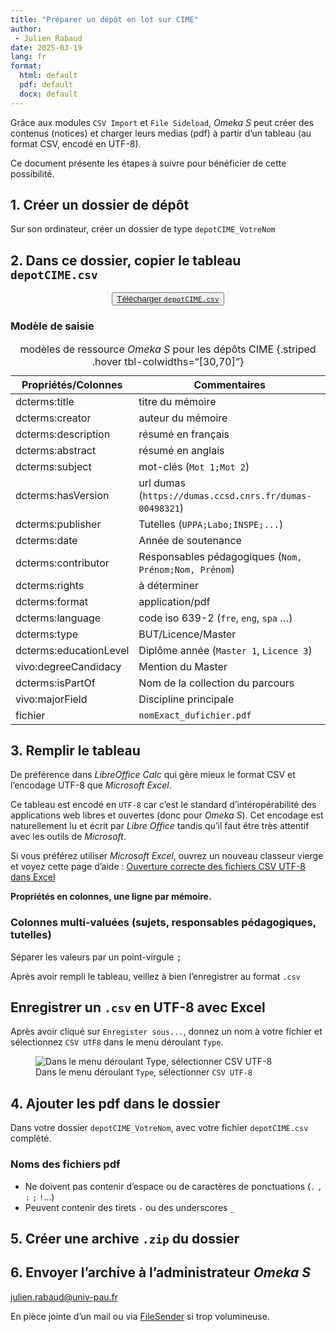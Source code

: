 ```yaml
---
title: "Préparer un dépôt en lot sur CIME"
author: 
 - Julien Rabaud
date: 2025-03-19
lang: fr
format:
  html: default
  pdf: default
  docx: default
---
```


::: {.callout-note appearance="simple"}
Grâce aux modules `CSV Import` et `File Sideload`, *Omeka S* peut créer des contenus (notices) et charger leurs medias (pdf) à partir d'un tableau (au format CSV, encodé en UTF-8).

Ce document présente les étapes à suivre pour bénéficier de cette possibilité.
:::

## 1. Créer un dossier de dépôt

Sur son ordinateur, créer un dossier de type `depotCIME_VotreNom`

## 2. Dans ce dossier, copier le tableau `depotCIME.csv`

::: {#boutonTemplate style="text-align:center"}
<button>[Télécharger `depotCIME.csv`](../depotCIME.csv){download="depotCIME.csv" target="_blank"}</button>
:::

::: {.callout-tip collapse="true"}
### Modèle de saisie

| Propriétés/Colonnes    | Commentaires                                                         |
|------------------------|----------------------------------------------------------------------|
| dcterms:title          | titre du mémoire                                                     |
| dcterms:creator        | auteur du mémoire                                                    |
| dcterms:description    | résumé en français                                                   |
| dcterms:abstract       | résumé en anglais                                                    |
| dcterms:subject        | mot-clés (`Mot 1;Mot 2`)                                             |
| dcterms:hasVersion     | url dumas (`https://dumas.ccsd.cnrs.fr/dumas-00498321`)              |
| dcterms:publisher      | Tutelles (`UPPA;Labo;INSPE;...`)                                     |
| dcterms:date           | Année de soutenance                                                  |
| dcterms:contributor    | Responsables pédagogiques (`Nom, Prénom;Nom, Prénom`)                |
| dcterms:rights         | à déterminer                                                         |
| dcterms:format         | application/pdf                                                      |
| dcterms:language       | code iso 639-2 (`fre`, `eng`, `spa` ...)                             |
| dcterms:type           | BUT/Licence/Master                                                   |
| dcterms:educationLevel | Diplôme année (`Master 1`, `Licence 3`)                              |
| vivo:degreeCandidacy   | Mention du Master                                                    |
| dcterms:isPartOf       | Nom de la collection du parcours                                     |
| vivo:majorField        | Discipline principale                                                |
| fichier                | `nomExact_dufichier.pdf`                                             |

: modèles de ressource *Omeka S* pour les dépôts CIME {.striped .hover tbl-colwidths="\[30,70\]"}
:::

## 3. Remplir le tableau

De préférence dans *LibreOffice Calc* qui gère mieux le format CSV et l'encodage UTF-8 que *Microsoft Excel*.

::: {.callout-tip appearance="simple"}
Ce tableau est encodé en `UTF-8` car c'est le standard d'intéropérabilité des applications web libres et ouvertes (donc pour *Omeka S*). Cet encodage est naturellement lu et écrit par *Libre Office* tandis qu'il faut être très attentif avec les outils de *Microsoft*.
:::

Si vous préférez utiliser *Microsoft Excel*, ouvrez un nouveau classeur vierge et voyez cette page d'aide : [Ouverture correcte des fichiers CSV UTF-8 dans Excel](https://support.microsoft.com/fr-fr/office/ouverture-correcte-des-fichiers-csv-utf-8-dans-excel-8a935af5-3416-4edd-ba7e-3dfd2bc4a032)

**Propriétés en colonnes, une ligne par mémoire.**

::: {.callout-caution collapse="false"}
### Colonnes multi-valuées (sujets, responsables pédagogiques, tutelles)

Séparer les valeurs par un point-virgule <kbd>;</kbd>
:::

Après avoir rempli le tableau, veillez à bien l'enregistrer au format `.csv`

::: {.callout-caution collapse="true"}
## Enregistrer un `.csv` en UTF-8 avec Excel

Après avoir cliqué sur `Enregister sous...`, donnez un nom à votre fichier et sélectionnez `CSV UTF8` dans le menu déroulant `Type`.

![Dans le menu déroulant `Type`, sélectionner `CSV UTF-8`](/img/Excel-CSV-UTF8.png)
:::

## 4. Ajouter les pdf dans le dossier

Dans votre dossier `depotCIME_VotreNom`, avec votre fichier `depotCIME.csv` complété.

::: {.callout-caution collapse="false"}
### Noms des fichiers pdf

-   Ne doivent pas contenir d'espace ou de caractères de ponctuations (`.` `,` `:` `;` `!`...)
-   Peuvent contenir des tirets `-` ou des underscores `_`
:::

## 5. Créer une archive `.zip` du dossier

## 6. Envoyer l'archive à l'administrateur *Omeka S*

<julien.rabaud@univ-pau.fr>

En pièce jointe d'un mail ou via [FileSender](https://filesender.renater.fr) si trop volumineuse.